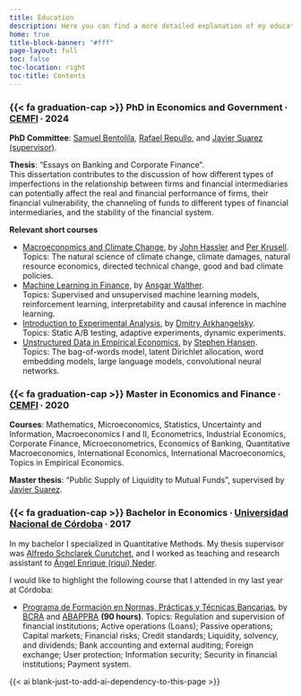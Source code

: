 ```yaml
---
title: Education
description: Here you can find a more detailed explanation of my educational background
home: true 
title-block-banner: "#fff"
page-layout: full
toc: false 
toc-location: right
toc-title: Contents
---
```


### {{< fa graduation-cap >}} PhD in Economics and Government &#8729; [CEMFI](https://www.cemfi.es/){target="_blank"}  &#8729;  2024  

**PhD Committee**: [Samuel Bentolila](https://sites.google.com/view/samuel-bentolila-home){target="_blank"}, [Rafael Repullo](https://www.cemfi.es/~repullo/){target="_blank"}, and [Javier Suarez (supervisor)](https://www.cemfi.es/~suarez/){target="_blank"}.

**Thesis**: "Essays on Banking and Corporate Finance".  
This dissertation contributes to the discussion of how different types of imperfections in the relationship between firms and financial intermediaries can potentially affect the real and financial performance of firms, their financial vulnerability, the channeling of funds to different types of financial intermediaries, and the stability of the financial system.


**Relevant short courses**

- [Macroeconomics and Climate Change](https://www.cemfi.es/programs/css/course.asp?cu=14){target="_blank"}, by [John Hassler](http://hassler-j.iies.su.se/){target="_blank"} and [Per Krusell](http://perseus.iies.su.se/~pkrus/){target="_blank"}.  
Topics: The natural science of climate change, climate damages, natural resource economics, directed technical change, good and bad climate policies.
- [Machine Learning in Finance](https://www.cemfi.es/programs/css/course_previous_years.asp?c=19&y=2023){target="_blank"}, by [Ansgar Walther](https://ansgarwalther.weebly.com/){target="_blank"}.  
Topics: Supervised and unsupervised machine learning models, reinforcement learning, interpretability and causal inference in machine learning.
- [Introduction to Experimental Analysis](https://www.martin-farias.com/education/intro-experimental-analysis-arkhangelsky/arkhangelsky-experiments-syllabus.pdf){target="_blank"}, by [Dmitry Arkhangelsky](https://sites.google.com/view/dmitry-arkhangelsky/home){target="_blank"}.  
Topics: Static A/B testing, adaptive experiments, dynamic experiments.
- [Unstructured Data in Empirical Economics](https://www.cemfi.es/programs/css/course_previous_years.asp?c=14&y=2021){target="_blank"}, by [Stephen Hansen](https://sekhansen.github.io/){target="_blank"}.  
Topics: The bag-of-words model, latent Dirichlet allocation, word embedding models, large language models, convolutional neural networks.



### {{< fa graduation-cap >}} Master in Economics and Finance  &#8729; [CEMFI](https://www.cemfi.es/){target="_blank"}  &#8729;  2020

**Courses**: Mathematics, Microeconomics, Statistics, Uncertainty and Information, Macroeconomics I and II, Econometrics, Industrial Economics, Corporate Finance, Microeconometrics, Economics of Banking, Quantitative Macroeconomics, International Economics, International Macroeconomics, Topics in Empirical Economics.

**Master thesis**: "Public Supply of Liquidity to Mutual Funds", supervised by [Javier Suarez](https://www.cemfi.es/~suarez/){target="_blank"}.  

### {{< fa graduation-cap >}} Bachelor in Economics  &#8729; [Universidad Nacional de Córdoba](https://www.eco.unc.edu.ar/){target="_blank"}  &#8729;  2017

In my bachelor I specialized in Quantitative Methods. My thesis supervisor was [Alfredo Schclarek Curutchet](https://cbaeconomia.com/){target="_blank"}, and I worked as teaching and research assistant to [Ángel Enrique (riqui) Neder](https://www.eco.unc.edu.ar/ief/?view=article&id=12487:neder-enrique&catid=187){target="_blank"}.

I would like to highlight the following course that I attended in my last year at Córdoba:

- [Programa de Formación en Normas, Prácticas y Técnicas Bancarias](https://www.eco.unc.edu.ar/contando/957){target="_blank"}, by [BCRA](https://www.bcra.gob.ar/){target="_blank"} and [ABAPPRA](https://abappra.org.ar/){target="_blank"} **(90 hours)**.
Topics: Regulation and supervision of financial institutions; Active operations (Loans); Passive operations; Capital markets; Financial risks; Credit standards; Liquidity, solvency, and dividends; Bank accounting and external auditing; Foreign exchange; User protection; Information security; Security in financial institutions; Payment system.

{{< ai blank-just-to-add-ai-dependency-to-this-page >}}